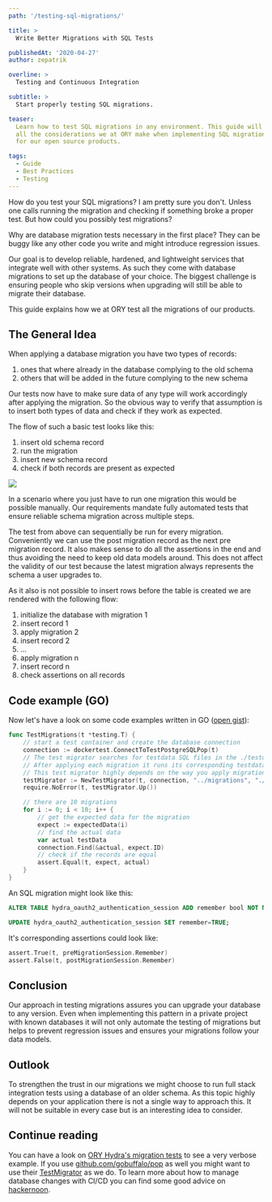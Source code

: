 ```yaml
---
path: '/testing-sql-migrations/'

title: >
  Write Better Migrations with SQL Tests

publishedAt: '2020-04-27'
author: zepatrik

overline: >
  Testing and Continuous Integration

subtitle: >
  Start properly testing SQL migrations.

teaser:
  Learn how to test SQL migrations in any environment. This guide will point out
  all the considerations we at ORY make when implementing SQL migration tests
  for our open source products.

tags:
  - Guide
  - Best Practices
  - Testing
---
```


How do you test your SQL migrations? I am pretty sure you don't. Unless one
calls running the migration and checking if something broke a proper test. But
how could you possibly test migrations?

Why are database migration tests necessary in the first place? They can be buggy
like any other code you write and might introduce regression issues.

Our goal is to develop reliable, hardened, and lightweight services that
integrate well with other systems. As such they come with database migrations to
set up the database of your choice. The biggest challenge is ensuring people who
skip versions when upgrading will still be able to migrate their database.

This guide explains how we at ORY test all the migrations of our products.

## The General Idea

When applying a database migration you have two types of records:

1. ones that where already in the database complying to the old schema
2. others that will be added in the future complying to the new schema

Our tests now have to make sure data of any type will work accordingly after
applying the migration. So the obvious way to verify that assumption is to
insert both types of data and check if they work as expected.

The flow of such a basic test looks like this:

1. insert old schema record
2. run the migration
3. insert new schema record
4. check if both records are present as expected

[![](https://mermaid.ink/img/eyJjb2RlIjoiZ3JhcGggVEJcbiAgICBEQk8gLS0-fGFwcGx5IG1pZ3JhdGlvbnwgREJOXG4gICAgc3ViZ3JhcGggb2xkIHNjaGVtYVxuICAgIE9SW29sZCBzY2hlbWEgcmVjb3JkXSAtLT58aW5zZXJ0fCBEQk9bKGRhdGFiYXNlKV1cbiAgICBlbmRcbiAgICBzdWJncmFwaCBuZXcgc2NoZW1hXG4gICAgTlJbbmV3IHNjaGVtYSByZWNvcmRdIC0tPnxpbnNlcnR8IERCTlsoZGF0YWJhc2UpXVxuICAgIGVuZFxuIiwibWVybWFpZCI6eyJ0aGVtZSI6ImRlZmF1bHQifX0)](https://mermaid-js.github.io/mermaid-live-editor/#/edit/eyJjb2RlIjoiZ3JhcGggVEJcbiAgICBEQk8gLS0-fGFwcGx5IG1pZ3JhdGlvbnwgREJOXG4gICAgc3ViZ3JhcGggb2xkIHNjaGVtYVxuICAgIE9SW29sZCBzY2hlbWEgcmVjb3JkXSAtLT58aW5zZXJ0fCBEQk9bKGRhdGFiYXNlKV1cbiAgICBlbmRcbiAgICBzdWJncmFwaCBuZXcgc2NoZW1hXG4gICAgTlJbbmV3IHNjaGVtYSByZWNvcmRdIC0tPnxpbnNlcnR8IERCTlsoZGF0YWJhc2UpXVxuICAgIGVuZFxuIiwibWVybWFpZCI6eyJ0aGVtZSI6ImRlZmF1bHQifX0)

In a scenario where you just have to run one migration this would be possible
manually. Our requirements mandate fully automated tests that ensure reliable
schema migration across multiple steps.

The test from above can sequentially be run for every migration. Conveniently we
can use the post migration record as the next pre migration record. It also
makes sense to do all the assertions in the end and thus avoiding the need to
keep old data models around. This does not affect the validity of our test
because the latest migration always represents the schema a user upgrades to.

As it also is not possible to insert rows before the table is created we are
rendered with the following flow:

1. initialize the database with migration 1
1. insert record 1
1. apply migration 2
1. insert record 2
1. ...
1. apply migration n
1. insert record n
1. check assertions on all records

## Code example (GO)

Now let's have a look on some code examples written in GO
([open gist](https://gist.github.com/zepatrik/787ccfd19035e0859225ff79c9643435)):

```go
func TestMigrations(t *testing.T) {
	// start a test container and create the database connection
	connection := dockertest.ConnectToTestPostgreSQLPop(t)
	// The test migrator searches for testdata SQL files in the ./testdata directory.
	// After applying each migration it runs its corresponding testdata file.
	// This test migrator highly depends on the way you apply migrations.
	testMigrator := NewTestMigrator(t, connection, "../migrations", "./testdata")
	require.NoError(t, testMigrator.Up())

	// there are 10 migrations
	for i := 0; i < 10; i++ {
		// get the expected data for the migration
		expect := expectedData(i)
		// find the actual data
		var actual testData
		connection.Find(&actual, expect.ID)
		// check if the records are equal
		assert.Equal(t, expect, actual)
	}
}
```

An SQL migration might look like this:

```sql
ALTER TABLE hydra_oauth2_authentication_session ADD remember bool NOT NULL DEFAULT FALSE;

UPDATE hydra_oauth2_authentication_session SET remember=TRUE;
```

It's corresponding assertions could look like:

```go
assert.True(t, preMigrationSession.Remember)
assert.False(t, postMigrationSession.Remember)
```

## Conclusion

Our approach in testing migrations assures you can upgrade your database to any
version. Even when implementing this pattern in a private project with known
databases it will not only automate the testing of migrations but helps to
prevent regression issues and ensures your migrations follow your data models.

## Outlook

To strengthen the trust in our migrations we might choose to run full stack
integration tests using a database of an older schema. As this topic highly
depends on your application there is not a single way to approach this. It will
not be suitable in every case but is an interesting idea to consider.

## Continue reading

You can have a look on
[ORY Hydra's migration tests](https://github.com/ory/hydra/tree/v1.5.0-beta.1/persistence/sql/migratest)
to see a very verbose example. If you use
[github.com/gobuffalo/pop](https://github.com/gobuffalo/pop) as well you might
want to use their
[TestMigrator](https://github.com/ory/hydra/blob/v1.5.0-beta.1/persistence/sql/migratest/helpers.go)
as we do. To learn more about how to manage database changes with CI/CD you can
find some good advice on
[hackernoon](https://hackernoon.com/database-changes-can-be-scary-how-r1hy2gfe).
